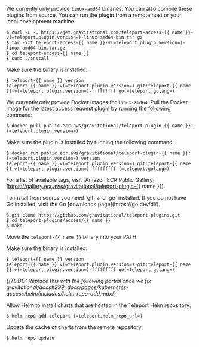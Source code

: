 <Tabs>
<TabItem label="Download">

We currently only provide `linux-amd64` binaries. You can also compile these
plugins from source. You can run the plugin from a remote host or your local
development machine.

```code
$ curl -L -O https://get.gravitational.com/teleport-access-{{ name }}-v(=teleport.plugin.version=)-linux-amd64-bin.tar.gz
$ tar -xzf teleport-access-{{ name }}-v(=teleport.plugin.version=)-linux-amd64-bin.tar.gz
$ cd teleport-access-{{ name }}
$ sudo ./install
```

Make sure the binary is installed:

```code
$ teleport-{{ name }} version
teleport-{{ name }} v(=teleport.plugin.version=) git:teleport-{{ name }}-v(=teleport.plugin.version=)-fffffffff go(=teleport.golang=)
```

</TabItem>
<TabItem label="Docker Image">

We currently only provide Docker images for `linux-amd64`. 
Pull the Docker image for the latest access request plugin by running the following command:

```code
$ docker pull public.ecr.aws/gravitational/teleport-plugin-{{ name }}:(=teleport.plugin.version=)
```

Make sure the plugin is installed by running the following command:

```code
$ docker run public.ecr.aws/gravitational/teleport-plugin-{{ name }}:(=teleport.plugin.version=) version
teleport-{{ name }} v(=teleport.plugin.version=) git:teleport-{{ name }}-v(=teleport.plugin.version=)-fffffffff (=teleport.golang=)
```

For a list of available tags, visit [Amazon ECR Public Gallery](https://gallery.ecr.aws/gravitational/teleport-plugin-{{ name }}).

</TabItem>
<TabItem label="From Source">
To install from source you need `git` and `go` installed. If you do not have Go
installed, visit the Go [downloads page](https://go.dev/dl/).

```code
$ git clone https://github.com/gravitational/teleport-plugins.git
$ cd teleport-plugins/access/{{ name }}
$ make
```

Move the `teleport-{{ name }}` binary into your PATH.

Make sure the binary is installed:

```code
$ teleport-{{ name }} version
teleport-{{ name }} v(=teleport.plugin.version=) git:teleport-{{ name }}-v(=teleport.plugin.version=)-fffffffff go(=teleport.golang=)
```

</TabItem>
<TabItem label="Helm Chart">

{/*TODO: Replace this with the following partial once we fix
gravitational/docs#299:
docs/pages/kubernetes-access/helm/includes/helm-repo-add.mdx*/}

Allow Helm to install charts that are hosted in the Teleport Helm repository:

```code
$ helm repo add teleport (=teleport.helm_repo_url=)
```

Update the cache of charts from the remote repository:

```code
$ helm repo update
```

</TabItem>
</Tabs>

